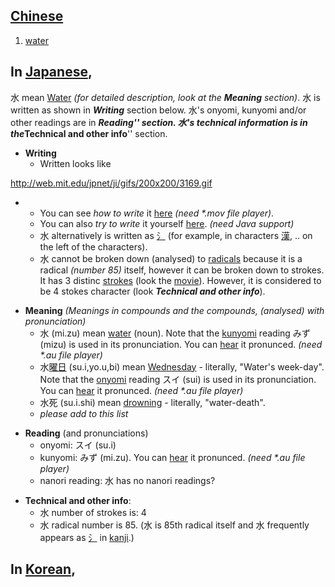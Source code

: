 == [[Chinese]] ==
# [[water]]

== In [[Japanese]], ==

水 mean [[Water]] ''(for detailed description, look at the '''Meaning''' section)''. 水 is written as shown in '''''Writing''''' section below. 水's onyomi, kunyomi and/or other readings are in '''''Reading''''' section. 水's technical information is in the '''''Technical and other info''''' section.

*'''Writing'''
**Written looks like
http://web.mit.edu/jpnet/ji/gifs/200x200/3169.gif
**You can see ''how to write'' it [http://web.mit.edu/jpnet/ji/movies/3169.mov here] ''(need *.mov file player)''.
**You can also ''try to write'' it yourself [http://web.mit.edu/jpnet/ji/data/3169.html here]. ''(need Java support)''
**水 alternatively is written as [[氵]] (for example, in characters [[漢]], .. on the left of the characters).
**水 cannot be broken down (analysed) to [[Chinese_radical|radicals]] because it is a radical ''(number 85)'' itself, however it can be broken down to strokes. It has 3 distinc [[strokes]] (look the [http://web.mit.edu/jpnet/ji/movies/3169.mov movie]). However, it is considered to be 4 stokes character (look '''''Technical and other info''''').



*'''Meaning''' ''(Meanings in compounds and the compounds, (analysed) with pronunciation)''
**水 (mi.zu) mean [[water]] (noun). Note that the [[kunyomi]] reading みず (mizu) is used in its pronunciation. You can [http://web.mit.edu/jpnet/ji/data/sound/mizu.au hear] it pronunced. ''(need *.au file player)''
**水[[曜日]] (su.i,yo.u,bi) mean [[Wednesday]] - literally, "Water's week-day". Note that the [[onyomi]] reading スイ (sui) is used in its pronunciation. You can [http://web.mit.edu/jpnet/ji/data/sound/suiyoubi.au hear] it pronunced. ''(need *.au file player)''
**水死 (su.i.shi) mean [[drowning]] - literally, "water-death".
**''please add to this list''


*'''Reading''' (and pronunciations)
**onyomi: スイ (su.i)
**kunyomi: みず (mi.zu). You can [http://web.mit.edu/jpnet/ji/data/sound/mizu.au hear] it pronunced. ''(need *.au file player)''
**nanori reading: 水 has no nanori readings?

*'''Technical and other info''':
**水 number of strokes is: 4
**水 radical number is 85. (水 is 85th radical itself and 水 frequently appears as [[氵]] in [[kanji]].)

== In [[Korean]], ==
